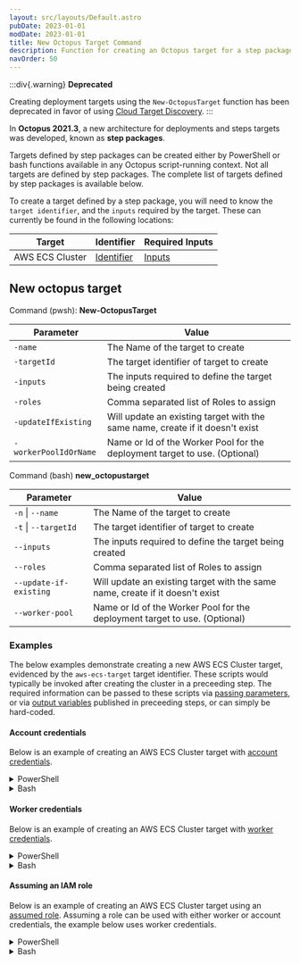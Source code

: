 ```yaml
---
layout: src/layouts/Default.astro
pubDate: 2023-01-01
modDate: 2023-01-01
title: New Octopus Target Command
description: Function for creating an Octopus target for a step package
navOrder: 50
---
```


:::div{.warning}
**Deprecated**

Creating deployment targets using the `New-OctopusTarget` function has been deprecated in favor of using [Cloud Target Discovery](/docs/infrastructure/deployment-targets/cloud-target-discovery).
:::

In **Octopus 2021.3**, a new architecture for deployments and steps targets was developed, known as **step packages**.

Targets defined by step packages can be created either by PowerShell or bash functions available in any Octopus script-running context. Not all targets are defined by step packages. The complete list of targets defined by step packages is available below.

To create a target defined by a step package, you will need to know the `target identifier`, and the `inputs` required by the target. These can currently be found in the following locations:

| Target          | Identifier                                                                                                           | Required Inputs                                                                                           |
| --------------- | -------------------------------------------------------------------------------------------------------------------- | --------------------------------------------------------------------------------------------------------- |
| AWS ECS Cluster | [Identifier](https://github.com/OctopusDeploy/step-package-ecs/blob/main/targets/ecs-target-v2/src/metadata.json#L5) | [Inputs](https://github.com/OctopusDeploy/step-package-ecs/blob/main/targets/ecs-target-v2/src/inputs.ts) |

## New octopus target

Command (pwsh): **New-OctopusTarget**

| Parameter             | Value                                                                         |
| --------------------- | ----------------------------------------------------------------------------- |
| `-name`               | The Name of the target to create                                              |
| `-targetId`           | The target identifier of target to create                                     |
| `-inputs`             | The inputs required to define the target being created                        |
| `-roles`              | Comma separated list of Roles to assign                                       |
| `-updateIfExisting`   | Will update an existing target with the same name, create if it doesn't exist |
| `-workerPoolIdOrName` | Name or Id of the Worker Pool for the deployment target to use. (Optional)    |

Command (bash) **new_octopustarget**

| Parameter              | Value                                                                         |
| ---------------------- | ----------------------------------------------------------------------------- |
| `-n` \| `--name`       | The Name of the target to create                                              |
| `-t` \| `--targetId`   | The target identifier of target to create                                     |
| `--inputs`             | The inputs required to define the target being created                        |
| `--roles`              | Comma separated list of Roles to assign                                       |
| `--update-if-existing` | Will update an existing target with the same name, create if it doesn't exist |
| `--worker-pool`        | Name or Id of the Worker Pool for the deployment target to use. (Optional)    |

### Examples

The below examples demonstrate creating a new AWS ECS Cluster target, evidenced by the `aws-ecs-target` target identifier. These scripts would typically be invoked after creating the cluster in a preceeding step. The required information can be passed to these scripts via [passing parameters](/docs/deployments/custom-scripts/passing-parameters-to-scripts/), or via [output variables](/docs/deployments/custom-scripts/output-variables) published in preceeding steps, or can simply be hard-coded.

#### Account credentials

Below is an example of creating an AWS ECS Cluster target with [account credentials](/docs/infrastructure/deployment-targets/amazon-ecs-cluster-target/#aws-account).

<details data-group="account-credentials">
<summary>PowerShell</summary>

```powershell PowerShell
$inputs = @"
{
    "clusterName": "$($OctopusParameters["clusterName"])",
    "region": "$($OctopusParameters["region"])",
    "authentication": {
        "credentials": {
            "type": "account",
            "account": "$($OctopusParameters["awsAccount"])",
        },
        "role": {
            "type": "noAssumedRole"
        }
    }
}
"@

New-OctopusTarget -Name "$($OctopusParameters["target_name"])" -TargetId "aws-ecs-target" -Inputs $inputs -Roles "$($OctopusParameters["role"])"
```

</details>
<details data-group="account-credentials">
<summary>Bash</summary>

```bash
read -r -d '' INPUTS <<EOT
{
    "clusterName": "$(get_octopusvariable "clusterName")",
    "name": "$(get_octopusvariable "target_name")",
    "authentication": {
        "credentials": {
            "type": "account",
            "account": "$(get_octopusvariable "awsAccount")",
        },
        "role": {
            "type": "noAssumedRole"
        }
    }
}
EOT

new_octopustarget -n "$(get_octopusvariable "target_name")" -t "aws-ecs-target" --inputs "$INPUTS" --roles "$(get_octopusvariable "role")"
```

</details>

#### Worker credentials

Below is an example of creating an AWS ECS Cluster target with [worker credentials](/docs/infrastructure/deployment-targets/amazon-ecs-cluster-target/#worker-credentials).

<details data-group="worker-credentials">
<summary>PowerShell</summary>

```powershell
$inputs = @"
{
    "clusterName": "$($OctopusParameters["clusterName"])",
    "region": "$($OctopusParameters["region"])",
    "authentication": {
        "credentials": {
            "type": "worker"
        },
        "role": {
            "type": "noAssumedRole"
        }
    }
}
"@

New-OctopusTarget -Name "$($OctopusParameters["target_name"])" -TargetId "aws-ecs-target" -Inputs $inputs -Roles "$($OctopusParameters["role"])"
```

</details>
<details data-group="worker-credentials">
<summary>Bash</summary>

```bash Bash
read -r -d '' INPUTS <<EOT
{
    "clusterName": "$(get_octopusvariable "clusterName")",
    "name": "$(get_octopusvariable "target_name")",
    "authentication": {
        "credentials": {
            "type": "worker"
        },
        "role": {
            "type": "noAssumedRole"
        }
    }
}
EOT

new_octopustarget -n "$(get_octopusvariable "target_name")" -t "aws-ecs-target" --inputs "$INPUTS" --roles "$(get_octopusvariable "role")"
```

</details>

#### Assuming an IAM role

Below is an example of creating an AWS ECS Cluster target using an [assumed role](/docs/infrastructure/deployment-targets/amazon-ecs-cluster-target/#assuming-an-iam-role). Assuming a role can be used with either worker or account credentials, the example below uses worker credentials.

<details data-group="assuming-iam-role">
<summary>PowerShell</summary>

```powershell
$inputs = @"
{
    "clusterName": "$($OctopusParameters["clusterName"])",
    "region": "$($OctopusParameters["region"])",
    "authentication": {
        "credentials": {
            "type": "worker"
        },
        "role": {
            "type": "assumeRole",
            "arn": "$($OctopusParameters["assumeRoleArn"])",  // Required
            "sessionName": "$($OctopusParameters["assumeRoleSessionName"])", // Optional
            "sessionDuration": $($OctopusParameters["assumeRoleSessionDuration"]), // Optional
            "externalId": "$($OctopusParameters["assumeRoleExternalId"])", // Optional
        }
    }
}
"@

New-OctopusTarget -Name "$($OctopusParameters["target_name"])" -TargetId "aws-ecs-target" -Inputs $inputs -Roles "$($OctopusParameters["role"])"
```

</details>
<details data-group="assuming-iam-role">
<summary>Bash</summary>

```bash
read -r -d '' INPUTS <<EOT
{
    "clusterName": "$(get_octopusvariable "clusterName")",
    "name": "$(get_octopusvariable "target_name")",
    "authentication": {
        "credentials": {
            "type": "worker"
        },
        "role": {
            "type": "assumeRole",
            "arn": "$($(get_octopusvariable "assumeRoleArn")",  // Required
            "sessionName": "$($(get_octopusvariable "assumeRoleSessionName")", // Optional
            "sessionDuration": $($(get_octopusvariable "assumeRoleSessionDuration"), // Optional
            "externalId": "$($(get_octopusvariable "assumeRoleExternalId")", // Optional
        }
    }
}
EOT

new_octopustarget -n "$(get_octopusvariable "target_name")" -t "aws-ecs-target" --inputs "$INPUTS" --roles "$(get_octopusvariable "role")"
```

</details>

<CreateDeploymentTargetsHint />